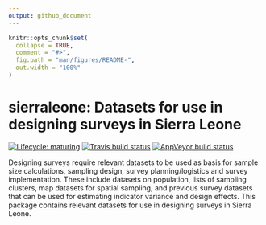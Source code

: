 ```yaml
---
output: github_document
---
```


<!-- README.md is generated from README.Rmd. Please edit that file -->

```r
knitr::opts_chunk$set(
  collapse = TRUE,
  comment = "#>",
  fig.path = "man/figures/README-",
  out.width = "100%"
)
```

# sierraleone: Datasets for use in designing surveys in Sierra Leone

<!-- badges: start -->
[![Lifecycle: maturing](https://img.shields.io/badge/lifecycle-maturing-blue.svg)](https://www.tidyverse.org/lifecycle/#maturing)
[![Travis build status](https://travis-ci.org/spatialworks/sierraleone.svg?branch=master)](https://travis-ci.org/spatialworks/sierraleone)
[![AppVeyor build status](https://ci.appveyor.com/api/projects/status/github/spatialworks/sierraleone?branch=master&svg=true)](https://ci.appveyor.com/project/spatialworks/sierraleone)
<!-- badges: end -->

Designing surveys require relevant datasets to be used as basis for sample size calculations, sampling design, survey planning/logistics and survey implementation. These include datasets on population, lists of sampling clusters, map datasets for spatial sampling, and previous survey datasets that can be used for estimating indicator variance and design effects. This package contains relevant datasets for use in designing surveys in Sierra Leone.

